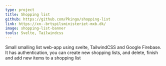 ```yaml
---
type: project
title: Shopping list
github: https://github.com/Pkingo/shopping-list
link: https://xn--brtspilsministeriet-mxb.dk/
image: shopping-list-banner
tools: Svelte, Tailwindcss
---
```


Small smalling list web-app using svelte, TailwindCSS and Google Firebase. It has authentication, you can create new shopping lists, and delete, finish and add new items to a shopping list
